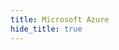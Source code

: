 ```yaml
---
title: Microsoft Azure
hide_title: true
---
```



<FeatureIcon src={microsoft_azure} title="Microsoft Azure" />
<LinkList
  data={[
    {
      title: "使用中国区 Azure",
      link: "/docs/microsoft-azure/login-azure-cn",
      src: microsoft_azure,
    },
  ]}
/>

